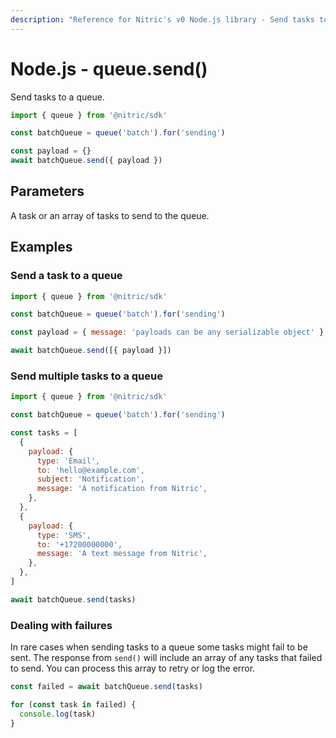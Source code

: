 ```yaml
---
description: "Reference for Nitric's v0 Node.js library - Send tasks to a queue."
---
```


# Node.js - queue.send()

Send tasks to a queue.

```javascript
import { queue } from '@nitric/sdk'

const batchQueue = queue('batch').for('sending')

const payload = {}
await batchQueue.send({ payload })
```

## Parameters

<Properties>
  <Property name="tasks" required type="Task or Task[]">
    A task or an array of tasks to send to the queue.
  </Property>
</Properties>

## Examples

### Send a task to a queue

```javascript
import { queue } from '@nitric/sdk'

const batchQueue = queue('batch').for('sending')

const payload = { message: 'payloads can be any serializable object' }

await batchQueue.send([{ payload }])
```

### Send multiple tasks to a queue

```javascript
import { queue } from '@nitric/sdk'

const batchQueue = queue('batch').for('sending')

const tasks = [
  {
    payload: {
      type: 'Email',
      to: 'hello@example.com',
      subject: 'Notification',
      message: 'A notification from Nitric',
    },
  },
  {
    payload: {
      type: 'SMS',
      to: '+17200000000',
      message: 'A text message from Nitric',
    },
  },
]

await batchQueue.send(tasks)
```

### Dealing with failures

In rare cases when sending tasks to a queue some tasks might fail to be sent. The response from `send()` will include an array of any tasks that failed to send. You can process this array to retry or log the error.

```javascript
const failed = await batchQueue.send(tasks)

for (const task in failed) {
  console.log(task)
}
```
